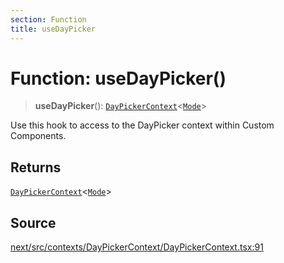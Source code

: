 ```yaml
---
section: Function
title: useDayPicker
---
```


# Function: useDayPicker()

> **useDayPicker**(): [`DayPickerContext`](/api/next/interfaces/DayPickerContext.mdx)\<[`Mode`](/api/next/type-aliases/Mode.mdx)\>

Use this hook to access to the DayPicker context within Custom Components.

## Returns

[`DayPickerContext`](/api/next/interfaces/DayPickerContext.mdx)\<[`Mode`](/api/next/type-aliases/Mode.mdx)\>

## Source

[next/src/contexts/DayPickerContext/DayPickerContext.tsx:91](https://github.com/gpbl/react-day-picker/blob/a8bfa5451/next/src/contexts/DayPickerContext/DayPickerContext.tsx#L91)
